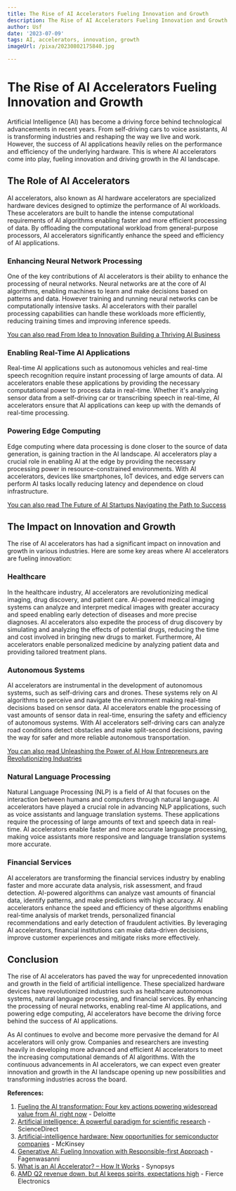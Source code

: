 ```yaml
---
title: The Rise of AI Accelerators Fueling Innovation and Growth
description: The Rise of AI Accelerators Fueling Innovation and Growth
author: Usf
date: '2023-07-09'
tags: AI, accelerators, innovation, growth
imageUrl: /pixa/20230802175840.jpg

---
```

#  The Rise  of AI Accelerators Fueling Innovation and Growth

Artificial Intelligence (AI)  has become a  driving force behind technological advancements in recent years. From self-driving cars to voice assistants, AI is transforming industries  and reshaping the way we live and work. However, the success of  AI applications heavily relies on the performance and efficiency of the underlying hardware. This is where AI accelerators come into play, fueling innovation and driving growth in the AI landscape.

## The Role of AI  Accelerators

AI accelerators,  also known  as  AI hardware accelerators are specialized hardware devices designed to optimize the performance of AI workloads. These accelerators are built to handle the  intense computational requirements of  AI algorithms enabling faster and more  efficient processing of data. By offloading the computational workload from general-purpose processors, AI accelerators  significantly enhance  the speed and efficiency of AI applications.

### Enhancing Neural Network Processing

One of the key contributions of AI  accelerators is their ability to enhance the processing of neural networks. Neural networks are  at the core of AI algorithms, enabling machines to learn and make decisions based on patterns and data. However training and running neural networks can be computationally intensive tasks. AI accelerators with  their parallel processing capabilities can handle these workloads more efficiently, reducing training times and improving inference speeds.

[You can  also read From Idea to Innovation Building a  Thriving AI Business](From%20Idea%20to%20Innovation%20Building%20a%20Thriving%20AI%20Business)


### Enabling  Real-Time AI Applications

Real-time AI applications such as  autonomous vehicles and real-time speech recognition require instant processing of large amounts of data. AI accelerators enable these applications by  providing the necessary computational power to process data in real-time. Whether it's analyzing sensor data  from a self-driving car or transcribing speech in real-time, AI accelerators ensure that  AI applications can keep up with the  demands of real-time processing.

###  Powering  Edge Computing

Edge computing where data  processing is done closer to the source of data generation, is gaining traction in  the AI landscape. AI accelerators play a  crucial  role in enabling  AI at the edge by providing the  necessary processing power in resource-constrained environments. With AI accelerators, devices  like  smartphones, IoT devices, and edge servers can  perform AI tasks  locally reducing  latency and dependence on  cloud infrastructure.

[You can  also  read The Future of AI Startups Navigating the Path to Success](The%20Future%20of%20AI%20Startups%20Navigating%20the%20Path%20to%20Success)


## The Impact on Innovation and Growth

The rise of AI accelerators  has had a  significant impact on innovation and growth in various industries.  Here are some key areas where AI accelerators are fueling  innovation:

### Healthcare

In the healthcare industry, AI accelerators are revolutionizing medical imaging, drug  discovery,  and  patient care. AI-powered medical imaging systems can analyze and interpret medical images with greater accuracy and speed enabling early  detection  of diseases  and more precise diagnoses. AI accelerators also expedite the process of drug discovery by simulating and analyzing the effects of potential drugs, reducing the time and cost involved  in bringing new drugs to market. Furthermore, AI accelerators enable personalized medicine by analyzing patient  data and providing tailored treatment plans.

###  Autonomous Systems

AI accelerators are instrumental in the development of autonomous systems, such as self-driving cars and drones. These systems rely on AI algorithms to perceive and navigate the environment making real-time decisions based on sensor data. AI accelerators enable the processing of  vast amounts of sensor data in real-time, ensuring the safety and efficiency of autonomous systems. With AI accelerators self-driving cars can analyze road conditions detect obstacles and  make split-second decisions,  paving the way for safer and more reliable  autonomous transportation.

[You can also read Unleashing the Power of  AI How Entrepreneurs are Revolutionizing  Industries](Unleashing%20the%20Power%20of%20AI%20How%20Entrepreneurs%20are%20Revolutionizing%20Industries)


### Natural Language Processing

Natural Language Processing (NLP) is a field of AI that  focuses on the interaction between humans and computers  through natural language. AI accelerators have played a crucial role in advancing  NLP applications, such as voice assistants and language translation systems. These applications require the processing of large amounts of text and speech  data in real-time. AI accelerators enable faster and more accurate language processing, making voice assistants  more responsive and language translation systems more accurate.

### Financial Services

AI accelerators are transforming  the financial services industry  by  enabling faster and more accurate data analysis, risk assessment, and fraud detection. AI-powered algorithms can analyze vast  amounts of financial data, identify patterns, and  make predictions with high accuracy. AI accelerators enhance the speed and  efficiency of these algorithms enabling real-time analysis of market trends, personalized financial recommendations and early detection of fraudulent activities. By leveraging AI accelerators, financial  institutions can make data-driven decisions, improve customer experiences and mitigate risks more effectively.

## Conclusion

The rise of AI accelerators has paved the way for unprecedented innovation and growth in the field of artificial intelligence. These specialized hardware devices have revolutionized industries such as healthcare autonomous systems, natural language processing,  and financial  services. By enhancing the processing of neural networks, enabling real-time AI applications, and powering  edge computing, AI accelerators have  become the driving force behind the success of AI applications.

As AI  continues to evolve and become more pervasive  the demand for  AI accelerators  will only grow. Companies and researchers are investing  heavily in developing more advanced and efficient AI accelerators to meet the increasing computational demands of AI algorithms.  With the continuous advancements in AI accelerators, we  can expect even greater innovation and growth in the AI landscape opening up new possibilities and transforming industries  across the board.

**References:**

1. [Fueling  the AI transformation:  Four key actions powering widespread  value from AI, right now](https://www2.deloitte.com/content/dam/Deloitte/us/Documents/deloitte-analytics/us-ai-institute-state-of-ai-fifth-edition.pdf) - Deloitte
2. [Artificial intelligence: A powerful paradigm for scientific research](https://www.sciencedirect.com/science/article/pii/S2666675821001041) - ScienceDirect
3. [Artificial-intelligence hardware:  New  opportunities for semiconductor companies](https://www.mckinsey.com/industries/semiconductors/our-insights/artificial-intelligence-hardware-new-opportunities-for-semiconductor-companies)  - McKinsey
4. [Generative AI: Fueling Innovation with Responsible-first Approach](https://fagenwasanni.com/news/generative-ai-fueling-innovation-with-responsible-first-approach/79771/) - Fagenwasanni
5. [What is an AI Accelerator? – How It Works](https://www.synopsys.com/ai/what-is-an-ai-accelerator.html) - Synopsys
6.  [AMD Q2  revenue down, but AI keeps spirits,  expectations high](https://www.fierceelectronics.com/electronics/amd-q2-revenue-down-ai-keeps-spirits-expectations-high) - Fierce Electronics